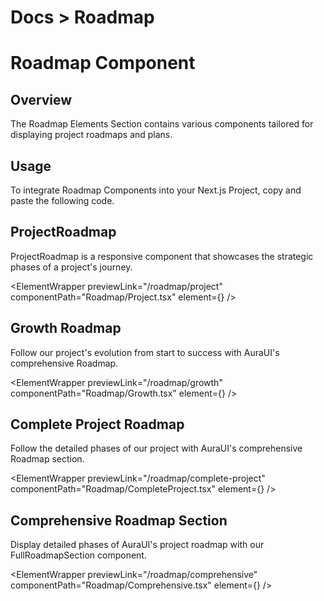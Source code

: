 
<h1 className="text-gray-200 text-[14px] mt-3 ">
  <span className="text-gray-500 ">Docs ></span> Roadmap
</h1>

# Roadmap Component

## Overview

The Roadmap Elements Section contains various components tailored for displaying project roadmaps and plans.

## Usage

To integrate Roadmap Components into your Next.js Project, copy and paste the following code.

## ProjectRoadmap

ProjectRoadmap is a responsive component that showcases the strategic phases of a project's journey.

<ElementWrapper
  previewLink="/roadmap/project"
  componentPath="Roadmap/Project.tsx"
  element={<Project />}
/>

## Growth Roadmap

Follow our project's evolution from start to success with AuraUI's comprehensive Roadmap.

<ElementWrapper
  previewLink="/roadmap/growth"
  componentPath="Roadmap/Growth.tsx"
  element={<GrowthSection />}
/>

## Complete Project Roadmap

Follow the detailed phases of our project with AuraUI's comprehensive Roadmap section.

<ElementWrapper
  previewLink="/roadmap/complete-project"
  componentPath="Roadmap/CompleteProject.tsx"
  element={<CompleteProject />}
/>

## Comprehensive Roadmap Section

Display detailed phases of AuraUI's project roadmap with our FullRoadmapSection component.

<ElementWrapper
  previewLink="/roadmap/comprehensive"
  componentPath="Roadmap/Comprehensive.tsx"
  element={<Comprehensive />}
/>
